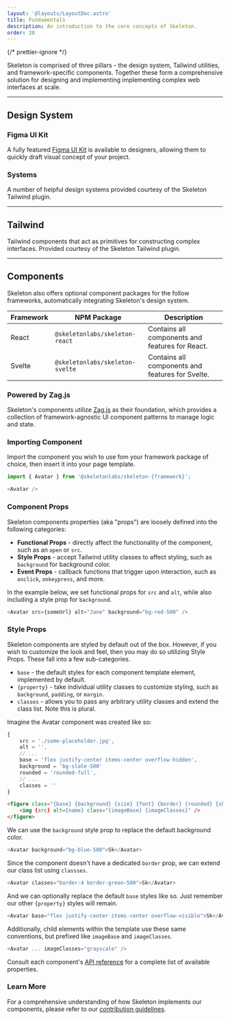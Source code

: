```yaml
---
layout: '@layouts/LayoutDoc.astro'
title: Fundamentals
description: An introduction to the core concepts of Skeleton.
order: 20
---
```



{/* prettier-ignore */}
<p class="type-scale-5"> Skeleton is comprised of three pillars - the design system, Tailwind utilities, and framework-specific components.
	Together these form a comprehensive solution for designing and implementing implementing complex web interfaces at scale.</p>

---

## Design System

### Figma UI Kit

A fully featured [Figma UI Kit](/docs/get-started/figma) is available to designers, allowing them to quickly draft visual concept of your project.

### Systems

A number of helpful design systems provided courtesy of the Skeleton Tailwind plugin.

<NavGrid collection="docs" path="design/" classes="md:grid-cols-2" />

---

## Tailwind

Tailwind components that act as primitives for constructing complex interfaces. Provided courtesy of the Skeleton Tailwind plugin.

<NavGrid collection="docs" path="tailwind/" classes="md:grid-cols-2" />

---

## Components

Skeleton also offers optional component packages for the follow frameworks, automatically integrating Skeleton's design system.

| Framework | NPM Package                     | Description                                      |
| --------- | ------------------------------- | ------------------------------------------------ |
| React     | `@skeletonlabs/skeleton-react`  | Contains all components and features for React.  |
| Svelte    | `@skeletonlabs/skeleton-svelte` | Contains all components and features for Svelte. |

### Powered by Zag.js

Skeleton's components utilize [Zag.js](https://zagjs.com/) as their foundation, which provides a collection of framework-agnostic UI component patterns to manage logic and state.

### Importing Component

Import the component you wish to use fom your framework package of choice, then insert it into your page template.

```ts
import { Avatar } from '@skeletonlabs/skeleton-{framework}';
```
```ts
<Avatar />
```

### Component Props

Skeleton components properties (aka "props") are loosely defined into the following categories:

- **Functional Props** - directly affect the functionality of the component, such as an `open` or `src`.
- **Style Props** - accept Tailwind utility classes to affect styling, such as `background` for background color.
- **Event Props** - callback functions that trigger upon interaction, such as `onclick`, `onkeypress`, and more.

In the example below, we set functional props for `src` and `alt`, while also including a style prop for `background`.

```ts
<Avatar src={someUrl} alt="Jane" background="bg-red-500" />
```

### Style Props

Skeleton components are styled by default out of the box. However, if you wish to customize the look and feel, then you may do so utilizing Style Props. These fall into a few sub-categories.

- `base` - the default styles for each component template element, implemented by default.
- `{property}` - take individual utility classes to customize styling, such as `background`, `padding`, or `margin`.
- `classes` - allows you to pass any arbitrary utility classes and extend the class list. Note this is plural.

Imagine the Avatar component was created like so:

```ts title="Example Props"
{
	src = './some-placeholder.jpg',
	alt = '',
	// ...
	base = 'flex justify-center items-center overflow-hidden',
	background = 'bg-slate-500'
	rounded = 'rounded-full',
	// ...
	classes = ''
}
```
```html title="Example Template"
<figure class="{base} {background} {size} {font} {border} {rounded} {shadow} {classes}">
	<img {src} alt={name} class="{imageBase} {imageClasses}" />
</figure>
```

We can use the `background` style prop to replace the default background color.

```ts
<Avatar background="bg-blue-500">Sk</Avatar>
```

Since the component doesn't have a dedicated `border` prop, we can extend our class list using `classses`.

```ts
<Avatar classes="border-4 border-green-500">Sk</Avatar>
```

And we can optionally replace the default `base` styles like so. Just remember our other `{property}` styles will remain.

```ts
<Avatar base="flex justify-center items-center overflow-visible">Sk</Avatar>
```

Additionally, child elements within the template use these same conventions, but prefixed like `imageBase` and `imageClasses`.

```ts
<Avatar ... imageClasses="grayscale" />
```

Consult each component's [API reference](/docs/components/accordion/react#api-reference) for a complete list of available properties.

### Learn More

For a comprehensive understanding of how Skeleton implements our components, please refer to our [contribution guidelines](/docs/resources/contribute/components).
